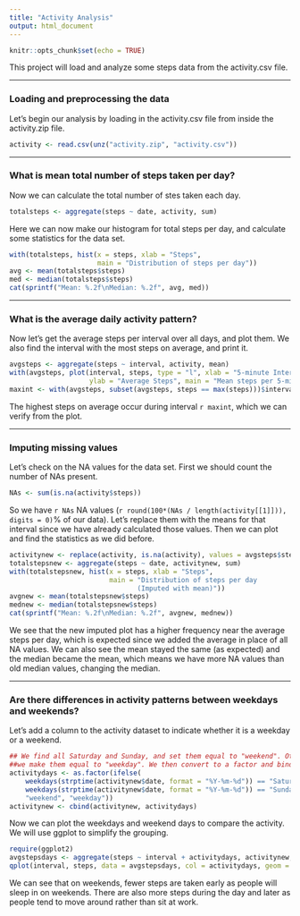 ---
title: "Activity Analysis"
output: html_document
---

```{r setup, include=FALSE}
knitr::opts_chunk$set(echo = TRUE)
```

This project will load and analyze some steps data from the activity.csv file.  
 
---
  
### Loading and preprocessing the data 

Let's begin our analysis by loading in the activity.csv file from inside the 
activity.zip file.

```{r loadcsv}
activity <- read.csv(unz("activity.zip", "activity.csv"))
```

---

### What is mean total number of steps taken per day?

Now we can calculate the total number of stes taken each day.

```{r totalsteps}
totalsteps <- aggregate(steps ~ date, activity, sum) 
```

Here we can now make our histogram for total steps per day, and calculate 
some statistics for the data set.

```{r plotandstats}
with(totalsteps, hist(x = steps, xlab = "Steps",
                      main = "Distribution of steps per day"))
avg <- mean(totalsteps$steps)
med <- median(totalsteps$steps)
cat(sprintf("Mean: %.2f\nMedian: %.2f", avg, med))
```

---

### What is the average daily activity pattern?

Now let's get the average steps per interval over all days, and plot them. We
also find the interval with the most steps on average, and print it.

```{r avgperday}
avgsteps <- aggregate(steps ~ interval, activity, mean) 
with(avgsteps, plot(interval, steps, type = "l", xlab = "5-minute Interval",
                    ylab = "Average Steps", main = "Mean steps per 5-minute interval"))
maxint <- with(avgsteps, subset(avgsteps, steps == max(steps)))$interval
```

The highest steps on average occur during interval `r maxint`, which
we can verify from the plot.

---

### Imputing missing values

Let's check on the NA values for the data set. First we should count the
number of NAs present.

```{r NAs}
NAs <- sum(is.na(activity$steps))
```

So we have `r NAs` NA values (`r round(100*(NAs / length(activity[[1]])), digits = 0)`%
of our data). Let's replace them with the means for that interval since we
have already calculated those values. Then we can plot and find the statistics
as we did before.

```{r missingtomean}
activitynew <- replace(activity, is.na(activity), values = avgsteps$steps)
totalstepsnew <- aggregate(steps ~ date, activitynew, sum) 
with(totalstepsnew, hist(x = steps, xlab = "Steps",
                         main = "Distribution of steps per day
                                (Imputed with mean)"))
avgnew <- mean(totalstepsnew$steps)
mednew <- median(totalstepsnew$steps)
cat(sprintf("Mean: %.2f\nMedian: %.2f", avgnew, mednew))
```

We see that the new imputed plot has a higher frequency near the average steps 
per day, which is expected since we added the average in place of all NA values.
We can also see the mean stayed the same (as expected) and the median became the
mean, which means we have more NA values than old median values, changing the median.

---

### Are there differences in activity patterns between weekdays and weekends?

Let's add a column to the activity dataset to indicate whether it is a weekday
or a weekend.

```{r weekfactor}
## We find all Saturday and Sunday, and set them equal to "weekend". Otherwise
##we make them equal to "weekday". We then convert to a factor and bind the col.
activitydays <- as.factor(ifelse(
    weekdays(strptime(activitynew$date, format = "%Y-%m-%d")) == "Saturday" |
    weekdays(strptime(activitynew$date, format = "%Y-%m-%d")) == "Sunday",
    "weekend", "weekday"))
activitynew <- cbind(activitynew, activitydays)
```

Now we can plot the weekdays and weekend days to compare the activity. We will use ggplot
to simplify the grouping.

```{r plotweekdays, results="hide"}
require(ggplot2)
avgstepsdays <- aggregate(steps ~ interval + activitydays, activitynew, mean)
qplot(interval, steps, data = avgstepsdays, col = activitydays, geom = "line")
```

We can see that on weekends, fewer steps are taken early as people will sleep in on 
weekends. There are also more steps during the day and later as people tend to 
move around rather than sit at work.